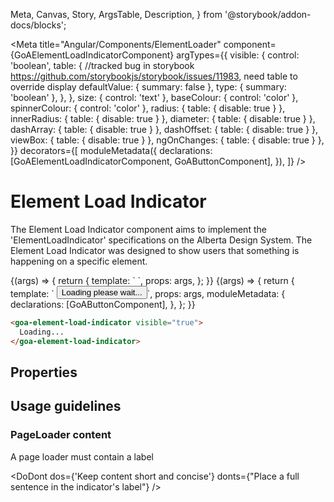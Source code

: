   Meta,
  Canvas,
  Story,
  ArgsTable,
  Description,
} from '@storybook/addon-docs/blocks';

<Meta
  title="Angular/Components/ElementLoader"
  component={GoAElementLoadIndicatorComponent}
  argTypes={{
    visible: {
      control: 'boolean',
      table: {
        //tracked bug in storybook https://github.com/storybookjs/storybook/issues/11983, need table to override display
        defaultValue: { summary: false },
        type: { summary: 'boolean' },
      },
    },
    size: { control: 'text' },
    baseColour: { control: 'color' },
    spinnerColour: { control: 'color' },
    radius: { table: { disable: true } },
    innerRadius: { table: { disable: true } },
    diameter: { table: { disable: true } },
    dashArray: { table: { disable: true } },
    dashOffset: { table: { disable: true } },
    viewBox: { table: { disable: true } },
    ngOnChanges: { table: { disable: true } },
  }}
  decorators={[
    moduleMetadata({
      declarations: [GoAElementLoadIndicatorComponent, GoAButtonComponent],
    }),
  ]}
/>

# Element Load Indicator

The Element Load Indicator component aims to implement the 'ElementLoadIndicator' specifications on the Alberta Design System.
The Element Load Indicator was designed to show users that something is happening on a specific element.

<Canvas>
  <Story
    name="Basic"
    height={300}
    args={{
      visible: true,
      size: 'default',
      baseColour: '#c8eef9',
      spinnerColour: '#0070c4',
    }}
    parameters={{
      design: {},
    }}
  >
    {(args) => {
      return {
        template: `
        <goa-element-load-indicator [visible]="visible" [size]="size" [baseColour]="baseColour" [spinnerColour]="spinnerColour">
                </goa-element-load-indicator>`,
        props: args,
      };
    }}
  </Story>
</Canvas>

<Canvas>
  <Story
    name="ElementLoader"
    height={300}
    args={{
      visible: true,
      size: 'small',
      baseColour: '#0070c4',
      spinnerColour: '#c8eef9',
    }}
    parameters={{
      design: {},
    }}
  >
    {(args) => {
      return {
        template: `
        <button goa-button>
          <div style="float: left">Loading please wait...</div>
          <div style="float: left"><goa-element-load-indicator [visible]="visible" [size]="size" [baseColour]="baseColour" [spinnerColour]="spinnerColour">
          </goa-element-load-indicator></div>
        </button>`,
        props: args,
        moduleMetadata: {
          declarations: [GoAButtonComponent],
        },
      };
    }}
  </Story>
</Canvas>

```html
<goa-element-load-indicator visible="true">
  Loading...
</goa-element-load-indicator>
```

## Properties

<Description of={GoAElementLoadIndicatorComponent} />
<ArgsTable of={GoAElementLoadIndicatorComponent} />

## Usage guidelines

### PageLoader content

A page loader must contain a label

<DoDont
  dos={'Keep content short and concise'}
  donts={"Place a full sentence in the indicator's label"}
/>
